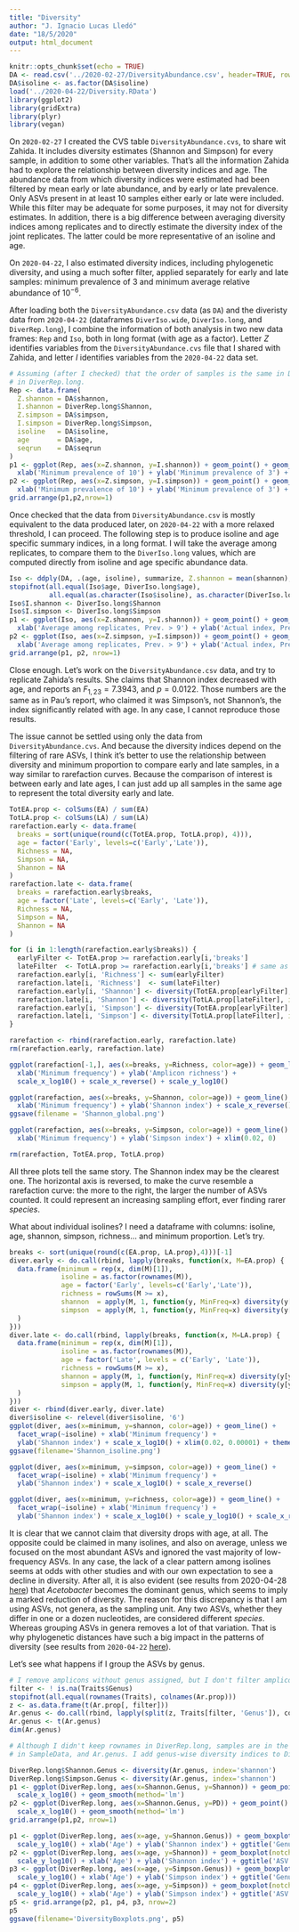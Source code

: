 ```yaml
---
title: "Diversity"
author: "J. Ignacio Lucas Lledó"
date: "18/5/2020"
output: html_document
---
```


```r
knitr::opts_chunk$set(echo = TRUE)
DA <- read.csv('../2020-02-27/DiversityAbundance.csv', header=TRUE, row.names=1)
DA$isoline <- as.factor(DA$isoline)
load('../2020-04-22/Diversity.RData')
library(ggplot2)
library(gridExtra)
library(plyr)
library(vegan)
```

On `2020-02-27` I created the CVS table `DiversityAbundance.cvs`, to share wit Zahida.
It includes diversity estimates (Shannon and Simpson) for every sample, in addition to
some other variables. That's all the information Zahida had to explore the relationship
between diversity indices and age. The abundance data from which diversity indices were
estimated had been filtered by mean early or late abundance, and by early or late prevalence.
Only ASVs present in at least 10 samples either early or late were included. While this
filter may be adequate for some purposes, it may not for diversity estimates. In
addition, there is a big difference between averaging diversity indices among replicates
and to directly estimate the diversity index of the joint replicates. The latter could be
more representative of an isoline and age.

On `2020-04-22`, I also estimated diversity indices, including phylogenetic diversity,
and using a much softer filter, applied separately for early and late samples: minimum
prevalence of 3 and minimum average relative abundance of $10^{-6}$.

After loading both the `DiversityAbundance.csv` data (as `DA`) and the diveristy data
from `2020-04-22` (dataframes `DiverIso.wide`, `DiverIso.long`, and `DiverRep.long`),
I combine the information of both analysis in two new data frames: `Rep` and `Iso`,
both in long format (with age as a factor). Letter *Z* identifies variables from the
`DiversityAbundance.cvs` file that I shared with Zahida, and letter *I* identifies
variables from the `2020-04-22` data set.

```r
# Assuming (after I checked) that the order of samples is the same in DA and
# in DiverRep.long.
Rep <- data.frame(
  Z.shannon = DA$shannon,
  I.shannon = DiverRep.long$Shannon,
  Z.simpson = DA$simpson,
  I.simpson = DiverRep.long$Simpson,
  isoline   = DA$isoline,
  age       = DA$age,
  seqrun    = DA$seqrun
)
p1 <- ggplot(Rep, aes(x=Z.shannon, y=I.shannon)) + geom_point() + geom_smooth(method='lm') +
  xlab('Minimum prevalence of 10') + ylab('Minimum prevalence of 3') + ggtitle('Shannon')
p2 <- ggplot(Rep, aes(x=Z.simpson, y=I.simpson)) + geom_point() + geom_smooth(method='lm') +
  xlab('Minimum prevalence of 10') + ylab('Minimum prevalence of 3') + ggtitle('Simpson')
grid.arrange(p1,p2,nrow=1)
```

Once checked that the data from `DiversityAbundance.csv` is mostly equivalent to 
the data produced later, on `2020-04-22` with a more relaxed threshold, I can
proceed. The following step is to produce isoline and age specific summary indices,
in a long format. I will take the average among replicates, to compare them to
the `DiverIso.long` values, which are computed directly from isoline and age specific
abundance data.

```r
Iso <- ddply(DA, .(age, isoline), summarize, Z.shannon = mean(shannon), Z.simpson = mean(simpson))
stopifnot(all.equal(Iso$age, DiverIso.long$age),
          all.equal(as.character(Iso$isoline), as.character(DiverIso.long$isoline)))
Iso$I.shannon <- DiverIso.long$Shannon
Iso$I.simpson <- DiverIso.long$Simpson
p1 <- ggplot(Iso, aes(x=Z.shannon, y=I.shannon)) + geom_point() + geom_smooth(method='lm') +
  xlab('Average among replicates, Prev. > 9') + ylab('Actual index, Prev. > 2') + ggtitle('Shannon')
p2 <- ggplot(Iso, aes(x=Z.simpson, y=I.simpson)) + geom_point() + geom_smooth(method='lm') +
  xlab('Average among replicates, Prev. > 9') + ylab('Actual index, Prev. > 2') + ggtitle('Simpson')
grid.arrange(p1, p2, nrow=1)
```

Close enough. Let's work on the `DiversityAbundance.csv` data, and try to replicate 
Zahida's results. She claims that Shannon index decreased with age, and reports an
$F_{1,23} = 7.3943$, and $p=0.0122$. Those numbers are the same as in Pau's report, who
claimed it was Simpson's, not Shannon's, the index significantly related with age.
In any case, I cannot reproduce those results.

The issue cannot be settled using only the data from `DiversityAbundance.cvs`. And because
the diversity indices depend on the filtering of rare ASVs, I think it's better to use
the relationship between diversity and minimum proportion to compare early and late samples,
in a way similar to rarefaction curves. Because the comparison of interest is between early
and late ages, I can just add up all samples in the same age to represent the total diversity
early and late.

```r
TotEA.prop <- colSums(EA) / sum(EA)
TotLA.prop <- colSums(LA) / sum(LA)
rarefaction.early <- data.frame(
  breaks = sort(unique(round(c(TotEA.prop, TotLA.prop), 4))),
  age = factor('Early', levels=c('Early','Late')),
  Richness = NA,
  Simpson = NA,
  Shannon = NA
)
rarefaction.late <- data.frame(
  breaks = rarefaction.early$breaks,
  age = factor('Late', levels=c('Early', 'Late')),
  Richness = NA,
  Simpson = NA,
  Shannon = NA
)

for (i in 1:length(rarefaction.early$breaks)) {
  earlyFilter <- TotEA.prop >= rarefaction.early[i,'breaks']
  lateFilter  <- TotLA.prop >= rarefaction.early[i,'breaks'] # same as rarefaction.late[i,'breaks']
  rarefaction.early[i, 'Richness'] <- sum(earlyFilter)
  rarefaction.late[i, 'Richness']  <- sum(lateFilter)
  rarefaction.early[i, 'Shannon'] <- diversity(TotEA.prop[earlyFilter], index='shannon')
  rarefaction.late[i, 'Shannon'] <- diversity(TotLA.prop[lateFilter], index='shannon')
  rarefaction.early[i, 'Simpson'] <- diversity(TotEA.prop[earlyFilter], index='simpson')
  rarefaction.late[i, 'Simpson'] <- diversity(TotLA.prop[lateFilter], index='simpson')
}

rarefaction <- rbind(rarefaction.early, rarefaction.late)
rm(rarefaction.early, rarefaction.late)

ggplot(rarefaction[-1,], aes(x=breaks, y=Richness, color=age)) + geom_line() +
  xlab('Minimum frequency') + ylab('Amplicon richness') + 
  scale_x_log10() + scale_x_reverse() + scale_y_log10()

ggplot(rarefaction, aes(x=breaks, y=Shannon, color=age)) + geom_line() +
  xlab('Minimum frequency') + ylab('Shannon index') + scale_x_reverse()
ggsave(filename = 'Shannon_global.png')

ggplot(rarefaction, aes(x=breaks, y=Simpson, color=age)) + geom_line() +
  xlab('Minimum frequency') + ylab('Simpson index') + xlim(0.02, 0)

rm(rarefaction, TotEA.prop, TotLA.prop)
```

All three plots tell the same story. The Shannon index may be the clearest one.
The horizontal axis is reversed, to make the curve resemble a rarefaction curve:
the more to the right, the larger the number of ASVs counted. It could represent
an increasing sampling effort, ever finding rarer *species*.

What about individual isolines? I need a dataframe with columns: isoline, age,
shannon, simpson, richness... and minimum proportion. Let's try.

```r
breaks <- sort(unique(round(c(EA.prop, LA.prop),4)))[-1]
diver.early <- do.call(rbind, lapply(breaks, function(x, M=EA.prop) {
  data.frame(minimum = rep(x, dim(M)[1]),
             isoline = as.factor(rownames(M)),
             age = factor('Early', levels=c('Early','Late')),
             richness = rowSums(M >= x),
             shannon  = apply(M, 1, function(y, MinFreq=x) diversity(y[y >= MinFreq], index='shannon')),
             simpson  = apply(M, 1, function(y, MinFreq=x) diversity(y[y >= MinFreq], index='simpson'))
  )
}))
diver.late <- do.call(rbind, lapply(breaks, function(x, M=LA.prop) {
  data.frame(minimum = rep(x, dim(M)[1]),
             isoline = as.factor(rownames(M)),
             age = factor('Late', levels = c('Early', 'Late')),
             richness = rowSums(M >= x),
             shannon = apply(M, 1, function(y, MinFreq=x) diversity(y[y >= MinFreq], index='shannon')),
             simpson = apply(M, 1, function(y, MinFreq=x) diversity(y[y >= MinFreq], index='simpson'))
  )
}))
diver <- rbind(diver.early, diver.late)
diver$isoline <- relevel(diver$isoline, '6')
ggplot(diver, aes(x=minimum, y=shannon, color=age)) + geom_line() +
  facet_wrap(~isoline) + xlab('Minimum frequency') +
  ylab('Shannon index') + scale_x_log10() + xlim(0.02, 0.00001) + theme(axis.text.x = element_text(angle=90))
ggsave(filename='Shannon_isoline.png')

ggplot(diver, aes(x=minimum, y=simpson, color=age)) + geom_line() +
  facet_wrap(~isoline) + xlab('Minimum frequency') +
  ylab('Shannon index') + scale_x_log10() + scale_x_reverse()

ggplot(diver, aes(x=minimum, y=richness, color=age)) + geom_line() +
  facet_wrap(~isoline) + xlab('Minimum frequency') +
  ylab('Shannon index') + scale_x_log10() + scale_y_log10() + scale_x_reverse()
```

It is clear that we cannot claim that diversity drops with age, at all. The opposite
could be claimed in many isolines, and also on average, unless we focused on the most
abundant ASVs and ignored the vast majority of low-frequency ASVs. In any case, the
lack of a clear pattern among isolines seems at odds with other studies and with our
own expectation to see a decline in diversity. After all, it is also evident (see results
from 2020-04-28 [here](https://htmlpreview.github.io/?https://github.com/IgnasiLucas/fly/blob/master/results/2020-04-28/figures.html))
that *Acetobacter* becomes the dominant genus, which seems to imply a marked reduction
of diversity. The reason for this discrepancy is that I am using ASVs, not genera, as
the sampling unit. Any two ASVs, whether they differ in one or a dozen nucleotides,
are considered different *species*. Whereas grouping ASVs in genera removes a lot of
that variation. That is why phylogenetic distances have such a big impact in the patterns
of diversity (see results from `2020-04-22` [here](https://htmlpreview.github.io/?https://github.com/IgnasiLucas/fly/blob/master/results/2020-04-22/diversity.html)).

Let's see what happens if I group the ASVs by genus.

```r
# I remove amplicons without genus assigned, but I don't filter amplicons by abundance.
filter <- ! is.na(Traits$Genus)
stopifnot(all.equal(rownames(Traits), colnames(Ar.prop)))
z <- as.data.frame(t(Ar.prop[, filter]))
Ar.genus <- do.call(rbind, lapply(split(z, Traits[filter, 'Genus']), colSums))
Ar.genus <- t(Ar.genus)
dim(Ar.genus)

# Although I didn't keep rownames in DiverRep.long, samples are in the same order as
# in SampleData, and Ar.genus. I add genus-wise diversity indices to DiverRep.long.

DiverRep.long$Shannon.Genus <- diversity(Ar.genus, index='shannon')
DiverRep.long$Simpson.Genus <- diversity(Ar.genus, index='shannon')
p1 <- ggplot(DiverRep.long, aes(x=Shannon.Genus, y=Shannon)) + geom_point() +
  scale_x_log10() + geom_smooth(method='lm')
p2 <- ggplot(DiverRep.long, aes(x=Shannon.Genus, y=PD)) + geom_point() +
  scale_x_log10() + geom_smooth(method='lm')
grid.arrange(p1,p2, nrow=1)

p1 <- ggplot(DiverRep.long, aes(x=age, y=Shannon.Genus)) + geom_boxplot(notch=TRUE) +
  scale_y_log10() + xlab('Age') + ylab('Shannon index') + ggtitle('Genus diversity')
p2 <- ggplot(DiverRep.long, aes(x=age, y=Shannon)) + geom_boxplot(notch=TRUE) +
  scale_y_log10() + xlab('Age') + ylab('Shannon index') + ggtitle('ASV diversity')
p3 <- ggplot(DiverRep.long, aes(x=age, y=Simpson.Genus)) + geom_boxplot(notch=TRUE) +
  scale_y_log10() + xlab('Age') + ylab('Simpson index') + ggtitle('Genus diversity')
p4 <- ggplot(DiverRep.long, aes(x=age, y=Simpson)) + geom_boxplot(notch=TRUE) +
  scale_y_log10() + xlab('Age') + ylab('Simpson index') + ggtitle('ASV diversity')
p5 <- grid.arrange(p2, p1, p4, p3, nrow=2)
p5
ggsave(filename='DiversityBoxplots.png', p5)
```

